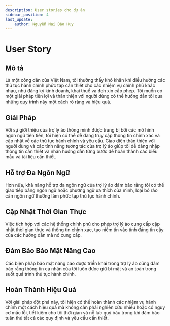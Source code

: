 ```yaml
---
description: User stories cho dự án
sidebar_position: 4
last_update:
    author: Nguyễn Mai Bảo Huy
---
```


# User Story

<p align="justify">

## Mô tả

Là một công dân của Việt Nam, tôi thường thấy khó khăn khi điều hướng các thủ tục hành chính phức tạp cần thiết cho các nhiệm vụ chính phủ khác nhau, như đăng ký kinh doanh, khai thuế và đơn xin cấp phép. Tôi muốn có một giải pháp tiện lợi và thân thiện với người dùng có thể hướng dẫn tôi qua những quy trình này một cách rõ ràng và hiệu quả.

## Giải Pháp

Với sự giới thiệu của trợ lý ảo thông minh được trang bị bởi các mô hình ngôn ngữ tiên tiến, tôi hiện có thể dễ dàng truy cập thông tin chính xác và cập nhật về các thủ tục hành chính và yêu cầu. Giao diện thân thiện với người dùng và các tính năng tương tác của trợ lý ảo giúp tôi dễ dàng nhập thông tin cần thiết và nhận hướng dẫn từng bước để hoàn thành các biểu mẫu và tài liệu cần thiết.

## Hỗ trợ Đa Ngôn Ngữ

Hơn nữa, khả năng hỗ trợ đa ngôn ngữ của trợ lý ảo đảm bảo rằng tôi có thể giao tiếp bằng ngôn ngữ hoặc phương ngữ ưa thích của mình, loại bỏ rào cản ngôn ngữ thường làm phức tạp thủ tục hành chính.

## Cập Nhật Thời Gian Thực

Việc tích hợp với các hệ thống chính phủ cho phép trợ lý ảo cung cấp cập nhật thời gian thực và thông tin chính xác, tạo niềm tin vào tính đáng tin cậy của các hướng dẫn mà nó cung cấp.

## Đảm Bảo Bảo Mật Nâng Cao

Các biện pháp bảo mật nâng cao được triển khai trong trợ lý ảo cũng đảm bảo rằng thông tin cá nhân của tôi luôn được giữ bí mật và an toàn trong suốt quá trình thủ tục hành chính.

## Hoàn Thành Hiệu Quả

Với giải pháp đột phá này, tôi hiện có thể hoàn thành các nhiệm vụ hành chính một cách hiệu quả mà không cần phải nghiên cứu nhiều hoặc có nguy cơ mắc lỗi, tiết kiệm cho tôi thời gian và nỗ lực quý báu trong khi đảm bảo tuân thủ tất cả các quy định và yêu cầu cần thiết.

</p>
